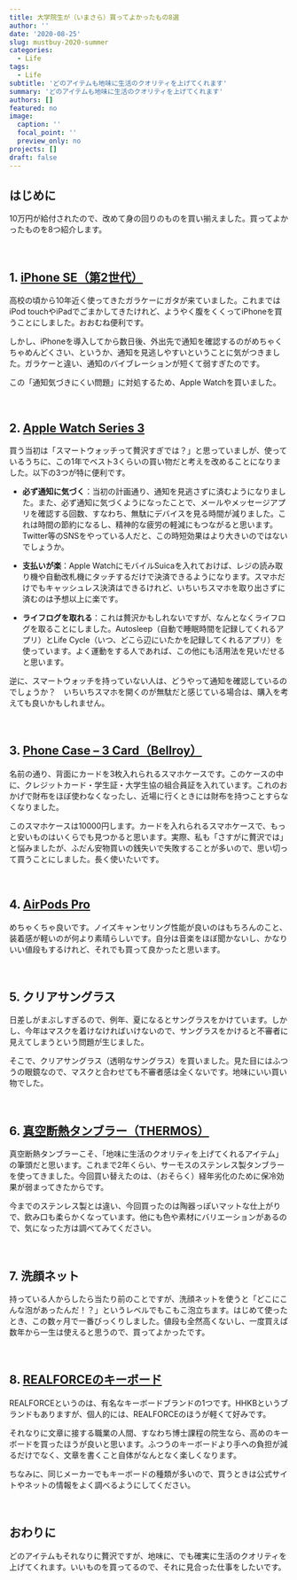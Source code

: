 ```yaml
---
title: 大学院生が（いまさら）買ってよかったもの8選
author: ''
date: '2020-08-25'
slug: mustbuy-2020-summer
categories:
  - Life
tags:
  - Life
subtitle: 'どのアイテムも地味に生活のクオリティを上げてくれます'
summary: 'どのアイテムも地味に生活のクオリティを上げてくれます'
authors: []
featured: no
image:
  caption: ''
  focal_point: ''
  preview_only: no
projects: []
draft: false
---
```


## はじめに

10万円が給付されたので、改めて身の回りのものを買い揃えました。買ってよかったものを8つ紹介します。

<br>

## 1. [iPhone SE（第2世代）](https://www.apple.com/jp/iphone-se/ "iPhone SE")

高校の頃から10年近く使ってきたガラケーにガタが来ていました。これまではiPod touchやiPadでごまかしてきたけれど、ようやく腹をくくってiPhoneを買うことにしました。おおむね便利です。

しかし、iPhoneを導入してから数日後、外出先で通知を確認するのがめちゃくちゃめんどくさい、というか、通知を見逃しやすいということに気がつきました。ガラケーと違い、通知のバイブレーションが短くて弱すぎたのです。

この「通知気づきにくい問題」に対処するため、Apple Watchを買いました。

<br>

## 2. [Apple Watch Series 3](https://www.apple.com/jp/apple-watch-series-3/ "Apple Watch Series 3")

買う当初は「スマートウォッチって贅沢すぎでは？」と思っていましが、使っているうちに、この1年でベスト3くらいの買い物だと考えを改めることになりました。以下の3つが特に便利です。

- **必ず通知に気づく**：当初の計画通り、通知を見逃さずに済むようになりました。また、必ず通知に気づくようになったことで、メールやメッセージアプリを確認する回数、すなわち、無駄にデバイスを見る時間が減りました。これは時間の節約になるし、精神的な疲労の軽減にもつながると思います。Twitter等のSNSをやっている人だと、この時短効果はより大きいのではないでしょうか。
- **支払いが楽**：Apple WatchにモバイルSuicaを入れておけば、レジの読み取り機や自動改札機にタッチするだけで決済できるようになります。スマホだけでもキャッシュレス決済はできるけれど、いちいちスマホを取り出さずに済むのは予想以上に楽です。

- **ライフログを取れる**：これは贅沢かもしれないですが、なんとなくライフログを取ることにしました。Autosleep（自動で睡眠時間を記録してくれるアプリ）とLife Cycle（いつ、どこら辺にいたかを記録してくれるアプリ）を使っています。よく運動をする人であれば、この他にも活用法を見いだせると思います。

逆に、スマートウォッチを持っていない人は、どうやって通知を確認しているのでしょうか？　いちいちスマホを開くのが無駄だと感じている場合は、購入を考えても良いかもしれません。

<br>

## 3. [Phone Case – 3 Card（Bellroy）](https://ja.bellroy.com/products/phone-case-3-card/leather_iphone_se/caramel#slide-0 Phone Case – 3 Card)

名前の通り、背面にカードを3枚入れられるスマホケースです。このケースの中に、クレジットカード・学生証・大学生協の組合員証を入れています。これのおかげで財布をほぼ使わなくなったし、近場に行くときには財布を持つことすらなくなりました。

このスマホケースは10000円します。カードを入れられるスマホケースで、もっと安いものはいくらでも見つかると思います。実際、私も「さすがに贅沢では」と悩みましたが、ふだん安物買いの銭失いで失敗することが多いので、思い切って買うことにしました。長く使いたいです。

<br>

## 4. [AirPods Pro](https://www.apple.com/jp/airpods-pro/ "AirPods Pro")

めちゃくちゃ良いです。ノイズキャンセリング性能が良いのはもちろんのこと、装着感が軽いのが何より素晴らしいです。自分は音楽をほぼ聞かないし、かなりいい値段もするけれど、それでも買って良かったと思います。

<br>

## 5. クリアサングラス

日差しがまぶしすぎるので、例年、夏になるとサングラスをかけています。しかし、今年はマスクを着けなければいけないので、サングラスをかけると不審者に見えてしまうという問題が生じました。

そこで、クリアサングラス（透明なサングラス）を買いました。見た目にはふつうの眼鏡なので、マスクと合わせても不審者感は全くないです。地味にいい買い物でした。

<br>

## 6. [真空断熱タンブラー（THERMOS）](https://www.shopthermos.jp/shop/g/g350059280500/ "真空断熱タンブラー JDM-420 ブラック")

真空断熱タンブラーこそ、「地味に生活のクオリティを上げてくれるアイテム」の筆頭だと思います。これまで2年くらい、サーモスのステンレス製タンブラーを使ってきました。今回買い替えたのは、（おそらく）経年劣化のために保冷効果が弱まってきたからです。

今までのステンレス製とは違い、今回買ったのは陶器っぽいマットな仕上がりで、飲み口も柔らかくなっています。他にも色や素材にバリエーションがあるので、気になった方は調べてみてください。

<br>

## 7. 洗顔ネット

持っている人からしたら当たり前のことですが、洗顔ネットを使うと「どこにこんな泡があったんだ！？」というレベルでもこもこ泡立ちます。はじめて使ったとき、この数ヶ月で一番びっくりしました。値段も全然高くないし、一度買えば数年から一生は使えると思うので、買ってよかったです。

<br>

## 8. [REALFORCEのキーボード](https://www.realforce.co.jp/products/R2TLSA-US3M-WH/ "REALFORCE TKL SA for Mac / R2TLSA-US3M-WH")

REALFORCEというのは、有名なキーボードブランドの1つです。HHKBというブランドもありますが、個人的には、REALFORCEのほうが軽くて好みです。

それなりに文章に接する職業の人間、すなわち博士課程の院生なら、高めのキーボードを買ったほうが良いと思います。ふつうのキーボードより手への負担が減るだけでなく、文章を書くこと自体がなんとなく楽しくなります。

ちなみに、同じメーカーでもキーボードの種類が多いので、買うときは公式サイトやネットの情報をよく調べるようにしてください。

<br>

## おわりに

どのアイテムもそれなりに贅沢ですが、地味に、でも確実に生活のクオリティを上げてくれます。いいものを買ってるので、それに見合った仕事をしたいです。
